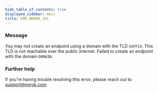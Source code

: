 ```yaml
---
hide_table_of_contents: true
displayed_sidebar: docs
title: ERR_NGROK_331
---
```


### Message

You may not create an endpoint using a domain with the TLD `SUFFIX`. This TLD is not reachable over the public internet. Failed to create an endpoint with the domain `DOMAIN`.

<ErrorDetails />

### Further help

If you're having trouble resolving this error, please reach out to [support@ngrok.com](mailto:support@ngrok.com?subject=Help%20with%20ERR_NGROK_331)
